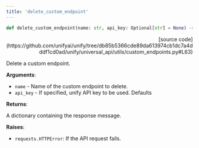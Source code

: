 ```yaml
---
title: 'delete_custom_endpoint'
---
```


```python
def delete_custom_endpoint(name: str, api_key: Optional[str] = None) -> Dict[str, str]:
```

<p align="right">[source code](https://github.com/unifyai/unify/tree/db85b5366cde89da613974cb1dc7a4dddf1cd0ad/unify/universal_api/utils/custom_endpoints.py#L63)</p>

Delete a custom endpoint.

**Arguments**:

- `name` - Name of the custom endpoint to delete.
- `api_key` - If specified, unify API key to be used. Defaults



**Returns**:

A dictionary containing the response message.



**Raises**:

- `requests.HTTPError`: If the API request fails.